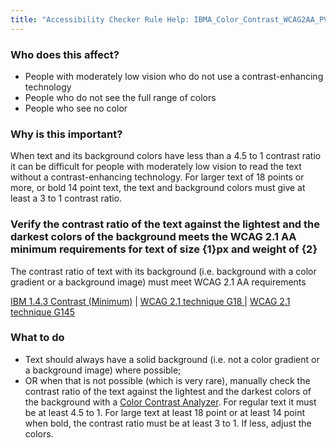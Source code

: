 ```yaml
---
title: "Accessibility Checker Rule Help: IBMA_Color_Contrast_WCAG2AA_PV"
---
```


<div className="toolHelp">
<Row>
<Column colLg={5} colMd={3} colSm={4} className="toolLeft">

### Who does this affect?

* People with moderately low vision who do not use a contrast-enhancing technology 
* People who do not see the full range of colors 
* People who see no color

### Why is this important?

When text and its background colors have less than a 4.5 to 1 contrast ratio it can be difficult for people with moderately low vision to read the text without a contrast-enhancing technology. For larger text of 18 points or more, or bold 14 point text, the text and background colors must give at least a 3 to 1 contrast ratio.

</Column>
<Column colLg={11} colMd={5} colSm={4} className="toolMain">

<div id="locLevel"></div>

### Verify the contrast ratio of the text against the lightest and the darkest colors of the background meets the WCAG 2.1 AA minimum requirements for text of size {1}px and weight of {2} 
The contrast ratio of text with its background (i.e. background with a color gradient or a background image) must meet WCAG 2.1 AA requirements

[IBM 1.4.3 Contrast (Minimum)](http://www.ibm.com/able/guidelines/ci162/contrast.html) | [WCAG 2.1 technique G18 ](https://www.w3.org/WAI/WCAG21/Techniques/general/G18) | [WCAG 2.1 technique G145 ](https://www.w3.org/WAI/WCAG21/Techniques/general/G145)


<div id="locSnippet"></div>

### What to do

* Text should always have a solid background (i.e. not a color gradient or a background image) where possible;
* OR when that is not possible (which is very rare), manually check the contrast ratio of the text against the lightest and the darkest colors of the background with a [Color Contrast Analyzer](https://www.ibm.com/able/toolkit/verify/manual/#color). For regular text it must be at least 4.5 to 1. For large text at least 18 point or at least 14 point when bold, the contrast ratio must be at least 3 to 1. If less, adjust the colors.


</Column>
</Row>
</div>

